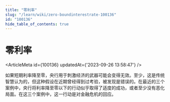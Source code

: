 ```yaml
---
title: "零利率"
slug: "/learn/wiki/zero-boundinterestrate-100136"
id: "100136"
hide_table_of_contents: true
---
```



# 零利率

<ArticleMeta id={100136} updatedAt={'2023-09-26 13:58:47'} />
<div className='border-solid border-b border-t-0 my-4 border-[var(--ifm-color-gray-300)]' />

如果短期利率降至零，央行用于刺激经济的武器可能会变得无效。至少，这是传统智慧认为的，但这种假设在近期曾经得到过考验，被发现是错误的。在最近的三个案例中，央行将利率降至零以下的行动似乎取得了适度的成功，或者至少没有恶化局面。在这三个案例中，这一行动是对金融危机的回应。
